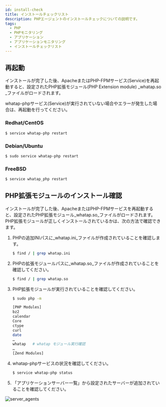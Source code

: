 ```yaml
---
id: install-check
title: インストールチェックリスト
description: PHPエージェントのインストールチェックについての説明です。
tags:
  - PHP
  - PHPモニタリング
  - アプリケーション
  - アプリケーションモニタリング
  - インストールチェックリスト
---
```


<!-- 구성 수정 -->

## 再起動

インストールが完了した後、ApacheまたはPHP-FPMサービス(Service)を再起動すると、設定されたPHP拡張モジュール(PHP Extension module) _whatap.so _ファイルがロードされます。

whatap-phpサービス(Service)が実行されていない場合やエラーが発生した場合は、再起動を行ってください。

### Redhat/CentOS

```bash title=SH
$ service whatap-php restart
```

### Debian/Ubuntu

```bash title=SH
$ sudo service whatap-php restart
```

### FreeBSD

```bash title=SH
$ service whatap_php restart
```

## PHP拡張モジュールのインストール確認

インストールが完了した後、ApacheまたはPHP-FPMサービスを再起動すると、設定されたPHP拡張モジュール_whatap.so_ファイルがロードされます。PHP拡張モジュールが正しくインストールされているかは、次の方法で確認できます。

<!-- 설치가 완료된 후 Apache 또는 PHP-FPM 서비스(Service)를 다시 시작하면 설정된 PHP 확장 모듈(PHP Extension module) *whatap.so* 파일이 로딩됩니다.

PHP 확장 모듈이 잘 설치됐는지 다음의 방법으로 확인할 수 있습니다. -->

1.  PHPの追加INIパスに_whatap.ini_ファイルが作成されていることを確認します。

    ```bash title=SH
    $ find / | grep whatap.ini
    ```

2.  PHPの拡張モジュールパスに_whatap.so_ファイルが作成されていることを確認してください。

    ```bash title=SH
    $ find / | grep whatap.so
    ```

3.  PHP拡張モジュールが実行されていることを確認してください。

    ```bash title=SH
    $ sudo php -m

    [PHP Modules]
    bz2
    calendar
    Core
    ctype
    curl
    date
    …
    whatap   # whatap モジュール実行確認
    …
    [Zend Modules]
    ```

4.  whatap-phpサービスの状況を確認してください。

    ```bash title=SH
    $ service whatap-php status
    ```

5.  「アプリケーションサーバー一覧」から設定されたサーバーが追加されていることを確認してください。 

 ![server_agents](https://img.whatap.io/media/agent_php/install/tinified/server_agents.png)
